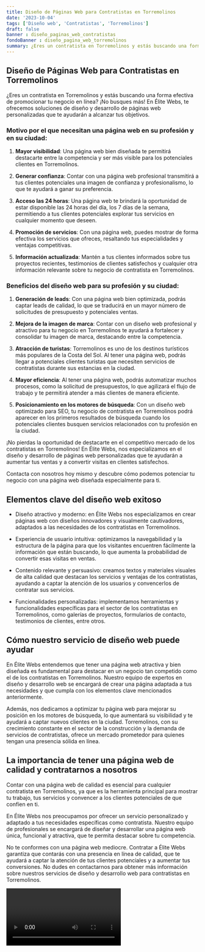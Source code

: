 ```yaml
---
title: Diseño de Páginas Web para Contratistas en Torremolinos
date: '2023-10-04'
tags: ['Diseño web', 'Contratistas', 'Torremolinos']
draft: false
banner : diseño_paginas_web_contratistas
fondoBanner : diseño_pagina_web_torremolinos
summary: ¿Eres un contratista en Torremolinos y estás buscando una forma efectiva de promocionar tu negocio en línea? ¡No busques más! En Élite Webs, te ofrecemos soluciones de diseño y desarrollo de páginas web personalizadas que te ayudarán a alcanzar tus objetivos. 
---
```


## Diseño de Páginas Web para Contratistas en Torremolinos

¿Eres un contratista en Torremolinos y estás buscando una forma efectiva de promocionar tu negocio en línea? ¡No busques más! En Élite Webs, te ofrecemos soluciones de diseño y desarrollo de páginas web personalizadas que te ayudarán a alcanzar tus objetivos. 

### Motivo por el que necesitan una página web en su profesión y en su ciudad: 

1. **Mayor visibilidad**: Una página web bien diseñada te permitirá destacarte entre la competencia y ser más visible para los potenciales clientes en Torremolinos. 

2. **Generar confianza**: Contar con una página web profesional transmitirá a tus clientes potenciales una imagen de confianza y profesionalismo, lo que te ayudará a ganar su preferencia.

3. **Acceso las 24 horas**: Una página web te brindará la oportunidad de estar disponible las 24 horas del día, los 7 días de la semana, permitiendo a tus clientes potenciales explorar tus servicios en cualquier momento que deseen.

4. **Promoción de servicios**: Con una página web, puedes mostrar de forma efectiva los servicios que ofreces, resaltando tus especialidades y ventajas competitivas.

5. **Información actualizada**: Mantén a tus clientes informados sobre tus proyectos recientes, testimonios de clientes satisfechos y cualquier otra información relevante sobre tu negocio de contratista en Torremolinos.

### Beneficios del diseño web para su profesión y su ciudad:

1. **Generación de leads**: Con una página web bien optimizada, podrás captar leads de calidad, lo que se traducirá en un mayor número de solicitudes de presupuesto y potenciales ventas.

2. **Mejora de la imagen de marca**: Contar con un diseño web profesional y atractivo para tu negocio en Torremolinos te ayudará a fortalecer y consolidar tu imagen de marca, destacando entre la competencia.

3. **Atracción de turistas**: Torremolinos es uno de los destinos turísticos más populares de la Costa del Sol. Al tener una página web, podrás llegar a potenciales clientes turistas que necesiten servicios de contratistas durante sus estancias en la ciudad.

4. **Mayor eficiencia**: Al tener una página web, podrás automatizar muchos procesos, como la solicitud de presupuestos, lo que agilizará el flujo de trabajo y te permitirá atender a más clientes de manera eficiente.

5. **Posicionamiento en los motores de búsqueda**: Con un diseño web optimizado para SEO, tu negocio de contratista en Torremolinos podrá aparecer en los primeros resultados de búsqueda cuando los potenciales clientes busquen servicios relacionados con tu profesión en la ciudad.

¡No pierdas la oportunidad de destacarte en el competitivo mercado de los contratistas en Torremolinos! En Élite Webs, nos especializamos en el diseño y desarrollo de páginas web personalizadas que te ayudarán a aumentar tus ventas y a convertir visitas en clientes satisfechos.

Contacta con nosotros hoy mismo y descubre cómo podemos potenciar tu negocio con una página web diseñada especialmente para ti.

<GifSeo />

<Cta />

## Elementos clave del diseño web exitoso

- Diseño atractivo y moderno: en Élite Webs nos especializamos en crear páginas web con diseños innovadores y visualmente cautivadores, adaptados a las necesidades de los contratistas en Torremolinos.

- Experiencia de usuario intuitiva: optimizamos la navegabilidad y la estructura de la página para que los visitantes encuentren fácilmente la información que están buscando, lo que aumenta la probabilidad de convertir esas visitas en ventas.

- Contenido relevante y persuasivo: creamos textos y materiales visuales de alta calidad que destacan los servicios y ventajas de los contratistas, ayudando a captar la atención de los usuarios y convencerlos de contratar sus servicios.

- Funcionalidades personalizadas: implementamos herramientas y funcionalidades específicas para el sector de los contratistas en Torremolinos, como galerías de proyectos, formularios de contacto, testimonios de clientes, entre otros.

## Cómo nuestro servicio de diseño web puede ayudar

En Élite Webs entendemos que tener una página web atractiva y bien diseñada es fundamental para destacar en un negocio tan competido como el de los contratistas en Torremolinos. Nuestro equipo de expertos en diseño y desarrollo web se encargará de crear una página adaptada a tus necesidades y que cumpla con los elementos clave mencionados anteriormente.

Además, nos dedicamos a optimizar tu página web para mejorar su posición en los motores de búsqueda, lo que aumentará su visibilidad y te ayudará a captar nuevos clientes en la ciudad. Torremolinos, con su crecimiento constante en el sector de la construcción y la demanda de servicios de contratistas, ofrece un mercado prometedor para quienes tengan una presencia sólida en línea.

## La importancia de tener una página web de calidad y contratarnos a nosotros

Contar con una página web de calidad es esencial para cualquier contratista en Torremolinos, ya que es la herramienta principal para mostrar tu trabajo, tus servicios y convencer a los clientes potenciales de que confíen en ti.

En Élite Webs nos preocupamos por ofrecer un servicio personalizado y adaptado a tus necesidades específicas como contratista. Nuestro equipo de profesionales se encargará de diseñar y desarrollar una página web única, funcional y atractiva, que te permita destacar sobre tu competencia.

No te conformes con una página web mediocre. Contratar a Élite Webs garantiza que contarás con una presencia en línea de calidad, que te ayudará a captar la atención de tus clientes potenciales y a aumentar tus conversiones. No dudes en contactarnos para obtener más información sobre nuestros servicios de diseño y desarrollo web para contratistas en Torremolinos.

<Video />

<CtaBot job='Contratistas' city='Torremolinos'/>

<Gmaps query='Torremolinos+españa+maps' />